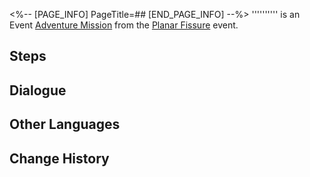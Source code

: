 <%-- [PAGE_INFO]
PageTitle=##
[END_PAGE_INFO] --%>
{{Stub|Dialogue.}}
{{Mission Infobox
|id            = 8011401
|title         = 
|image         = <!--Mission .png-->
|type          = Adventure
|event_name    = Planar Fissure
|chapter       = 
|requirements  = 
* [[Adventure Mission]] ''[[Simulated Universe (II)]]'' completed
* [[Trailblaze Mission]] ''[[No Time for Me, My Friend]]'' completed
|summary       = <!--official mission summary from Fate's Atlas-->
|characters    = Trailblazer
|startLocation = [[Herta Space Station]] - [[Master Control Zone]]
|world         = Herta Space Station
|area          = Master Control Zone
|prev          = Simulated Universe (II)
|next          = 
|rewards       = 
}}
'''''''''' is an Event [[Adventure Mission]] from the [[Planar Fissure]] event.

==Steps==


<!--
==Gameplay Notes==

--><!--
==Trial Character==

-->
==Dialogue==
{{Stub Dialogue}}

{{Dialogue End}}

==Other Languages==
{{Other Languages
|en   = 
|zhs  = 
|zht  = 
|ja   = 
|ko   = 
|es   = 
|fr   = 
|ru   = 
|th   = 
|vi   = 
|de   = 
|id   = 
|pt   = 
}}

==Change History==
{{Change History|1.1}}

